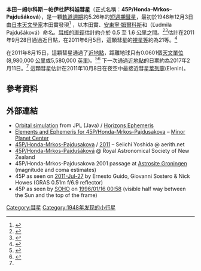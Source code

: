 {{Infobox planet
|name            = 45P/Honda–Mrkos–Pajdušáková
|image           = [[File:Comet_45P_on_Feb_10,_2017.jpg|260px]]
|caption         = 本田-姆爾科斯-帕伊杜莎科娃彗星，攝於2017年2月10日
|discovery_ref   = 
|discoverer      = {{link-ja|本田實|本田実}}
|discovered      = 1948年12月3日
|discovery_site   = [[日本|日本]][[岡山縣|岡山縣]][[倉敷市|倉敷市]]
|mp_name         =   <!--(Minor planet name)-->
|mp_category     =   <!--(Minor planet category)-->
|alt_names       = {{j|1964 VII}}, 1964d, {{j|1969 V}}, 1969e, {{j|1974 XVI}}, 1974f, {{j|1980 I}}, 1980c, {{j|1985 III}}, 1985c, {{j|1990 XIV}}, 1990f,<br />45P/1948 X1, {{j|1948 XII}}, 1948n,<br />45P/1954 C1, {{j|1954 III}}, 1954a
|orbit_ref       = 
|epoch           = 2017年2月14日<br />（[[儒略日|JD]] 2457798.5）
|aphelion        = 5.51784 [[天文單位|AU]]
|perihelion      = 0.53251 [[天文單位|AU]]<br />

'''歷次近日點日期：'''<br />2016年12月31日<ref name="NK2118">{{cite web
  |date=September 10, 2011
  |title=45P/Honda-Mrkos-Pajdusakova   (NK 2118)
  |publisher=OAA Computing and Minor Planet Sections
  |author=Syuichi Nakano
  |author-link=Syuichi Nakano
  |url=http://www.oaa.gr.jp/~oaacs/nk/nk2118.htm
  |accessdate=February 18, 2012
  |archive-date=2015-09-11
  |archive-url=https://web.archive.org/web/20150911142729/http://www.oaa.gr.jp/%7Eoaacs/nk/nk2118.htm
  |dead-url=no
  }}</ref><br />2011年9月28日<ref name=jpldata/><br />2006年6月29日<ref name="Yoshida-45p">{{cite web
  |date=2007-04-19
  |title=45P/Honda-Mrkos-Pajdusakova
  |publisher=Seiichi Yoshida's Comet Catalog
  |author=Seiichi Yoshida
  |url=http://www.aerith.net/comet/catalog/0045P/index.html
  |accessdate=2010-03-01
  |archive-date=2011-07-25
  |archive-url=https://web.archive.org/web/20110725045734/http://www.aerith.net/comet/catalog/0045P/index.html
  |dead-url=no
  }}</ref><ref name="NK1357">{{cite web
  |date=2006-06-30
  |title=45P/Honda-Mrkos-Pajdusakova (NK 1357)
  |publisher=OAA Computing and Minor Planet Sections
  |author=Syuichi Nakano
  |url=http://www.oaa.gr.jp/~oaacs/nk/nk1357.htm
  |accessdate=2010-03-01
  |archive-date=2015-09-11
  |archive-url=https://web.archive.org/web/20150911130130/http://www.oaa.gr.jp/%7Eoaacs/nk/nk1357.htm
  |dead-url=no
  }}</ref><br />2001年3月29日<br />1995年12月25日<br />
'''下次通過近日點：'''<br />2022年4月26日<ref name=jpldata/><br />

|semimajor       = 3.02518 AU
|eccentricity    = 0.82397
|period          = 5.2618 [[儒略年|儒略年]]
|avg_speed       =   <!--(Average orbital speed)-->
|inclination     = 4.248163°
|asc_node        = 88.98173°	
|mean_anomaly    = 8.3795°
|arg_peri        = 326.28199°
|dimensions      = 直徑 1.6 公里
|mass            = 
|density         = 
|surface_grav    =   <!--(Equatorial surface gravity)-->
|escape_velocity = 
|sidereal_day    = 
|axial_tilt      = 
|pole_ecliptic_lat =   <!--(Pole ecliptic latitude)-->
|pole_ecliptic_lon =   <!--(Pole ecliptic longitude)-->
|albedo          = 
|temp_name1      = 
|mean_temp_1     = 
|max_temp_1      = 
|temp_name2      = 
|max_temp_2      = 
|spectral_type   = 
|abs_magnitude   = 14.0 左右
}}

'''本田－姆尔科斯－帕伊杜萨科娃彗星'''（正式名稱：'''45P/Honda–Mrkos–Pajdušáková'''），是一顆[[軌道週期|軌道週期]]約5.26年的[[短週期彗星|短週期彗星]]，最初於1948年12月3日由[[日本|日本]][[天文學家|天文學家]]本田實發現<ref name=Kronk>{{cite web | publisher= Gary W. Kronk's Cometography | title= 45P/Honda-Mrkos-Pajdusakova | url= http://cometography.com/pcomets/045p.html | accessdate= 2007-03-25 | archive-date= 2011-07-27 | archive-url= https://web.archive.org/web/20110727150536/http://cometography.com/pcomets/045p.html | dead-url= no }}</ref> ，以本田實、[[安東寧·姆爾科斯|安東寧·姆爾科斯]]和{{link-en|柳德米拉·帕伊杜莎科娃|Ľudmila Pajdušáková}}（Ľudmila Pajdušáková）命名。[[彗核|彗核]]的[[直徑|直徑]]估計約介於 0.5 至 1.6 [[公里|公里]]之間。<ref name="Goldstone">{{cite web
  |date=2011-07-22|title=45P Honda-Mrkos-Pajdusakova Goldstone Radar Observations Planning
  |publisher=NASA/JPL Asteroid Radar Research
  |author=Dr. Lance A. M. Benner
  |url=http://echo.jpl.nasa.gov/asteroids/45P_HMP/HMP_planning.html
  |accessdate=2011-07-22
  |archive-date=2011-09-27
  |archive-url=https://web.archive.org/web/20110927021202/http://echo.jpl.nasa.gov/asteroids/45P_HMP/HMP_planning.html
  |dead-url=no
  }}</ref><ref name=jpldata>{{cite web
  |date=2011-06-12|title=JPL Small-Body Database Browser: 45P/Honda-Mrkos-Pajdusakova
  |url=http://ssd.jpl.nasa.gov/sbdb.cgi?sstr=45P
  |publisher=Jet Propulsion Laboratory
  |accessdate=2011-06-11
  |archive-date=2012-12-13
  |archive-url=https://archive.is/20121213142416/http://ssd.jpl.nasa.gov/sbdb.cgi?sstr=45P;cad=1%23cad
  |dead-url=no
  }}</ref>估計在2011年9月28日通過近日點，在2011年6月5日，這顆彗星的[[視星等|視星等]]約為21等。<ref name="MPEC2011-L51">{{cite web
  |date=2011-06-12
  |title=MPEC 2011-L51 : OBSERVATIONS AND ORBITS OF COMETS
  |publisher=IAU Minor Planet Center
  |url=http://www.minorplanetcenter.net/mpec/K11/K11L51.html
  |accessdate=2011-06-13
  |archive-date=2011-06-18
  |archive-url=https://web.archive.org/web/20110618002041/http://www.minorplanetcenter.net/mpec/K11/K11L51.html
  |dead-url=no
  }}</ref>

在2011年8月15日，這顆彗星通過了[[近地點|近地點]]，距離地球只有0.0601個[[天文單位|天文單位]](8,980,000 [[公里|公里]]或5,580,000 [[英里|英里]])。<ref name=jpl-close>{{cite web |date=2011-06-08|title=JPL Close-Approach Data: 45P/Honda-Mrkos-Pajdusakova |url=http://ssd.jpl.nasa.gov/sbdb.cgi?sstr=45P;cad=1#cad |accessdate=2011-06-11 |archive-date=2012-12-13 |archive-url=https://archive.is/20121213142416/http://ssd.jpl.nasa.gov/sbdb.cgi?sstr=45P;cad=1%23cad#cad |dead-url=no }}</ref><ref>{{cite web | publisher= Kazuo Kinoshita | title= Comet Orbit Home Page | url= http://jcometobs.web.fc2.com/pcmtn/0045p.htm | accessdate= 2007-03-25 | archive-date= 2018-11-30 | archive-url= https://web.archive.org/web/20181130110936/http://jcometobs.web.fc2.com/pcmtn/0045p.htm | dead-url= no }}</ref> 下一次通過[[近地點|近地點]]的日期約為2017年2月11日。<ref name=jpl-close/>
這顆彗星估計在2011年10月8日在夜空中最接近彗星[[C/2010_X1|葉列寧]](Elenin)。

==參考資料==
<references/>
==外部連結==
{{Commons category|Comets}}
*[http://ssd.jpl.nasa.gov/sbdb.cgi?sstr=45P;orb=1 Orbital simulation] {{Wayback|url=http://ssd.jpl.nasa.gov/sbdb.cgi?sstr=45P;orb=1 |date=20110609212955 }} from JPL (Java) / [http://ssd.jpl.nasa.gov/horizons.cgi?find_body=1&body_group=sb&sstr=45P Horizons Ephemeris] {{Wayback|url=http://ssd.jpl.nasa.gov/horizons.cgi?find_body=1&body_group=sb&sstr=45P |date=20110609213005 }}
*[http://scully.cfa.harvard.edu/cgi-bin/returnprepeph.cgi?d=c&o=0045P Elements and Ephemeris for 45P/Honda-Mrkos-Pajdusakova] {{Wayback|url=http://scully.cfa.harvard.edu/cgi-bin/returnprepeph.cgi?d=c&o=0045P |date=20160617195527 }} – [[小行星中心|Minor Planet Center]]
*[http://www.aerith.net/comet/catalog/0045P/index.html 45P/Honda-Mrkos-Pajdusakova] {{Wayback|url=http://www.aerith.net/comet/catalog/0045P/index.html |date=20110725045734 }} / [http://www.aerith.net/comet/catalog/0045P/2011.html 2011] {{Wayback|url=http://www.aerith.net/comet/catalog/0045P/2011.html |date=20110807234737 }} – Seiichi Yoshida @ aerith.net
*[https://web.archive.org/web/20110528021625/http://www.rasnz.org.nz/Comets/2011Comet45P.htm 45P/Honda-Mrkos-Pajdušáková] @ Royal Astronomical Society of New Zealand
*45P/Honda-Mrkos-Pajdusakova 2001 passage at [http://www.shopplaza.nl/astro/cometobs/45POBS.HTM Astrosite Groningen] {{Wayback|url=http://www.shopplaza.nl/astro/cometobs/45POBS.HTM |date=20110724053243 }} (magnitude and coma estimates)
*45P as seen on [http://i176.photobucket.com/albums/w189/walcom77/45P_2011Jul27_H06.jpg 2011-Jul-27] {{Wayback|url=http://i176.photobucket.com/albums/w189/walcom77/45P_2011Jul27_H06.jpg |date=20111002032917 }} by Ernesto Guido, Giovanni Sostero & Nick Howes (GRAS 0.51m f/6.9 reflector)
*45P as seen by [[太陽和太陽風層探測器|SOHO]] on [http://sohowww.nascom.nasa.gov//data/REPROCESSING/Completed/1996/c3/19960116/19960116_0058_c3_1024.jpg 1996/01/16 00:58] {{Wayback|url=http://sohowww.nascom.nasa.gov//data/REPROCESSING/Completed/1996/c3/19960116/19960116_0058_c3_1024.jpg |date=20110721232423 }} (visible half way between the Sun and the top of the frame)

{{PeriodicComets Navigator|44P/Reinmuth|46P/Wirtanen}}

{{DEFAULTSORT:45p/Honda-Mrkos-Pajdusakova}}
[[Category:彗星|Category:彗星]]
[[Category:1948年发现的小行星|Category:1948年发现的小行星]]
{{Comet-stub}}